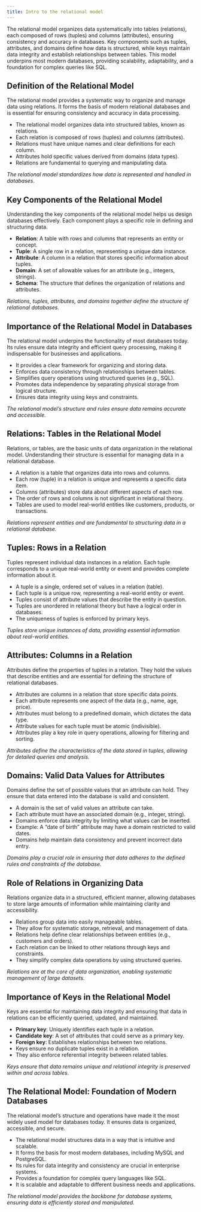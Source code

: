 ```yaml
---
title: Intro to the relational model
---
```

<!--
Hey Chatgpt.  I'd you to play the role of a professor teaching an undergraduate computer science course covering databases.  The course consists of several modules including: entity-relationship models, relational model and relational algebra, normal forms and normalization, and SQL.

The unit covering relational models and relational algebra includes the following topics:

The relational model and relational algebra form the foundation of modern relational databases, providing a framework for data organization and manipulation. These modules will introduce students to the core concepts of the relational model, including relations, keys, and schemas, and guide them through the essential operations of relational algebra. By the end of this series, students will gain the skills to perform complex queries and understand the practical applications of relational databases in real-world scenarios.


1. [**Introduction to the Relational Model**](intro-to-relational-model.qmd)
   - Definition of the relational model.  
   - Key components: relations, tuples, attributes, domains.  
   - The importance of the relational model in modern databases.  

2. [**Relational Schemas and Keys**](relational-schemas-and-keys.qmd)  
   - Defining relational schemas.  
   - Primary keys, candidate keys, and foreign keys.  
   - The role of keys in ensuring data integrity.  

3. [**Relational Algebra: Basic Operations**](relational-algebra-basic-operations.qmd)  
   - Introduction to relational algebra.  
   - Core operations: selection, projection, and union.  
   - Examples and practical applications of these operations.  

4. [**Set Operations in Relational Algebra**](set-operations-in-relational-algebra.qmd)  
   - Set theory basics and their application in relational algebra.  
   - Intersection, difference, and Cartesian product operations.  
   - Combining relations using set operations.  

5. [**Join Operations in Relational Algebra**](join-operations-in-relational-algebra.qmd)  
   - Inner join, outer join, and their types (left, right, full).  
   - Natural join and theta join.  
   - Use cases and examples of different join operations.  

6. [**Renaming and Division in Relational Algebra**](renaming-and-division-in-relational-algebra.qmd)  
   - The renaming operation and its use in query design.  
   - Division operation: definition and examples.  
   - Application of division in relational queries.  

7. [**Relational Algebra vs SQL**](relational-algebra-vs-sql.qmd)  
   - Mapping relational algebra operations to SQL.  
   - Differences between procedural relational algebra and declarative SQL.  
   - Practical examples demonstrating the use of both.  

8. [**Advanced Relational Algebra Queries**](advanced-relational-algebra-queries.qmd)  
   - Nested queries and complex relational algebra operations.  
   - Handling multiple relations and subqueries.  
   - Performance considerations in advanced queries.  

9. [**Practical Applications of the Relational Model**](practical-applications-of-the-relational-model.qmd)  
   - Real-world use cases of the relational model.  
   - The role of relational databases in enterprise and cloud environments.  
   - Limitations of the relational model and when to consider alternatives.  

I'd like you to create 10 slides covering the following topics:

1. [**Introduction to the Relational Model**](intro-to-relational-model.qmd)
   - Definition of the relational model.  
   - Key components: relations, tuples, attributes, domains.  
   - The importance of the relational model in modern databases.  

Formatting of each slide is important.  Here are detailed instruction for the formatting of each slide.
1. Each slide should consist of a title denoted in markdown header level 2 (##).
1. Each title should describe the slide contents.  The title should not be numbered, just labeled.
1. Each slide should lead off with 2 sentences summarizing the content of the slide.
1. Each slide should contain 5-7 bullets. The bullets should be included in a special pandoc markdown format as shown below.
1. Each slide should end with an unbolded sentence summarizing the slide.

Below is an example of the formatting:
---<start-example>
## Introduction to Entities and Attributes

Entities represent real-world objects or concepts, while attributes describe their characteristics. Understanding these concepts is crucial for effective database design.

::: {.guide-block-left}
- Entities are objects or things in the real world that have a distinct existence.
- Examples include a student, a course, a product, or an employee.
- Attributes are the properties or characteristics of entities.
- Each entity is represented by a set of attributes.
- Attributes describe details like the name, age, or ID of an entity.
:::
::: {.guide-block-right}
:::

*Entities and attributes form the foundation of the data model in database design.*
---<end-example>

-->

The relational model organizes data systematically into tables (relations), each composed of rows (tuples) and columns (attributes), ensuring consistency and accuracy in databases. Key components such as tuples, attributes, and domains define how data is structured, while keys maintain data integrity and establish relationships between tables. This model underpins most modern databases, providing scalability, adaptability, and a foundation for complex queries like SQL.

## Definition of the Relational Model

The relational model provides a systematic way to organize and manage data using relations. It forms the basis of modern relational databases and is essential for ensuring consistency and accuracy in data processing.

::: {.guide-block-left}
- The relational model organizes data into structured tables, known as relations.
- Each relation is composed of rows (tuples) and columns (attributes).
- Relations must have unique names and clear definitions for each column.
- Attributes hold specific values derived from domains (data types).
- Relations are fundamental to querying and manipulating data.
:::
::: {.guide-block-right}
:::

*The relational model standardizes how data is represented and handled in databases.*

## Key Components of the Relational Model

Understanding the key components of the relational model helps us design databases effectively. Each component plays a specific role in defining and structuring data.

::: {.guide-block-left}
- **Relation**: A table with rows and columns that represents an entity or concept.
- **Tuple**: A single row in a relation, representing a unique data instance.
- **Attribute**: A column in a relation that stores specific information about tuples.
- **Domain**: A set of allowable values for an attribute (e.g., integers, strings).
- **Schema**: The structure that defines the organization of relations and attributes.
:::
::: {.guide-block-right}
:::

*Relations, tuples, attributes, and domains together define the structure of relational databases.*


## Importance of the Relational Model in Databases

The relational model underpins the functionality of most databases today. Its rules ensure data integrity and efficient query processing, making it indispensable for businesses and applications.

::: {.guide-block-left}
- It provides a clear framework for organizing and storing data.
- Enforces data consistency through relationships between tables.
- Simplifies query operations using structured queries (e.g., SQL).
- Promotes data independence by separating physical storage from logical structure.
- Ensures data integrity using keys and constraints.
:::
::: {.guide-block-right}
:::

*The relational model's structure and rules ensure data remains accurate and accessible.*

## Relations: Tables in the Relational Model

Relations, or tables, are the basic units of data organization in the relational model. Understanding their structure is essential for managing data in a relational database.

::: {.guide-block-left}
- A relation is a table that organizes data into rows and columns.
- Each row (tuple) in a relation is unique and represents a specific data item.
- Columns (attributes) store data about different aspects of each row.
- The order of rows and columns is not significant in relational theory.
- Tables are used to model real-world entities like customers, products, or transactions.
:::
::: {.guide-block-right}
:::

*Relations represent entities and are fundamental to structuring data in a relational database.*

## Tuples: Rows in a Relation

Tuples represent individual data instances in a relation. Each tuple corresponds to a unique real-world entity or event and provides complete information about it.

::: {.guide-block-left}
- A tuple is a single, ordered set of values in a relation (table).
- Each tuple is a unique row, representing a real-world entity or event.
- Tuples consist of attribute values that describe the entity in question.
- Tuples are unordered in relational theory but have a logical order in databases.
- The uniqueness of tuples is enforced by primary keys.
:::
::: {.guide-block-right}
:::

*Tuples store unique instances of data, providing essential information about real-world entities.*


## Attributes: Columns in a Relation

Attributes define the properties of tuples in a relation. They hold the values that describe entities and are essential for defining the structure of relational databases.

::: {.guide-block-left}
- Attributes are columns in a relation that store specific data points.
- Each attribute represents one aspect of the data (e.g., name, age, price).
- Attributes must belong to a predefined domain, which dictates the data type.
- Attribute values for each tuple must be atomic (indivisible).
- Attributes play a key role in query operations, allowing for filtering and sorting.
:::
::: {.guide-block-right}
:::

*Attributes define the characteristics of the data stored in tuples, allowing for detailed queries and analysis.*


## Domains: Valid Data Values for Attributes

Domains define the set of possible values that an attribute can hold. They ensure that data entered into the database is valid and consistent.

::: {.guide-block-left}
- A domain is the set of valid values an attribute can take.
- Each attribute must have an associated domain (e.g., integer, string).
- Domains enforce data integrity by limiting what values can be inserted.
- Example: A "date of birth" attribute may have a domain restricted to valid dates.
- Domains help maintain data consistency and prevent incorrect data entry.
:::
::: {.guide-block-right}
:::

*Domains play a crucial role in ensuring that data adheres to the defined rules and constraints of the database.*


## Role of Relations in Organizing Data

Relations organize data in a structured, efficient manner, allowing databases to store large amounts of information while maintaining clarity and accessibility.

::: {.guide-block-left}
- Relations group data into easily manageable tables.
- They allow for systematic storage, retrieval, and management of data.
- Relations help define clear relationships between entities (e.g., customers and orders).
- Each relation can be linked to other relations through keys and constraints.
- They simplify complex data operations by using structured queries.
:::
::: {.guide-block-right}
:::

*Relations are at the core of data organization, enabling systematic management of large datasets.*


## Importance of Keys in the Relational Model

Keys are essential for maintaining data integrity and ensuring that data in relations can be efficiently queried, updated, and maintained.

::: {.guide-block-left}
- **Primary key**: Uniquely identifies each tuple in a relation.
- **Candidate key**: A set of attributes that could serve as a primary key.
- **Foreign key**: Establishes relationships between two relations.
- Keys ensure no duplicate tuples exist in a relation.
- They also enforce referential integrity between related tables.
:::
::: {.guide-block-right}
:::

*Keys ensure that data remains unique and relational integrity is preserved within and across tables.*


## The Relational Model: Foundation of Modern Databases

The relational model's structure and operations have made it the most widely used model for databases today. It ensures data is organized, accessible, and secure.

::: {.guide-block-left}
- The relational model structures data in a way that is intuitive and scalable.
- It forms the basis for most modern databases, including MySQL and PostgreSQL.
- Its rules for data integrity and consistency are crucial in enterprise systems.
- Provides a foundation for complex query languages like SQL.
- It is scalable and adaptable to different business needs and applications.
:::
::: {.guide-block-right}
:::

*The relational model provides the backbone for database systems, ensuring data is efficiently stored and manipulated.*



